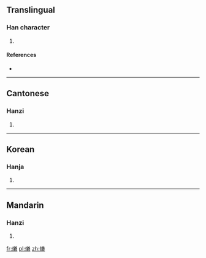 ==Translingual==

===Han character===
{{Han char|rn=86|rad=火|as=16|sn=20|four=98853|canj=FTGS}}

# {{defn|Han|sort=火16}}

====References====
* {{Han ref|kx=0687.030|dkj=19576|dj=1099.250|hdz=32247.120|uh=7214|ud=29204|bh=F46B|bd=62571}}

----

==Cantonese==

===Hanzi===
{{yue-hanzi|jyut=|y=hei1}}

# {{defn|lang=yue|sort=火16}}

----

==Korean==

===Hanja===
{{ko-hanja|hangeul=희|eumhun=|rv=hui|mr=hŭi|y=huy}}

# {{defn|lang=ko|sort=火16}}

----

==Mandarin==

===Hanzi===
{{cmn-hanzi|pin=[[shuò]] ([[shuo4]]), [[xī]] ([[xi1]])|wg=shuo<sup>4</sup>, hsi<sup>1</sup>}}

# {{defn|lang=cmn|sort=火16}}

[[fr:爔]]
[[pl:爔]]
[[zh:爔]]